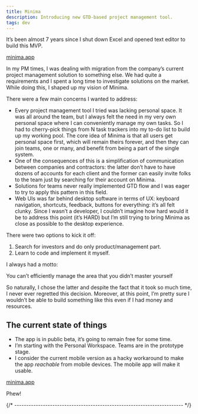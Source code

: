 ```yaml
---
title: Minima
description: Introducing new GTD-based project management tool.
tags: dev
---
```


It’s been almost 7 years since I shut down Excel and opened text editor to build this MVP.

<Highlight> [minima.app](https://minima.app) </Highlight>

In my PM times, I was dealing with migration from the company’s current project management solution to something else. We had quite a requirements and I spent a long time to investigate solutions on the market. While doing this, I shaped up my vision of Minima.

There were a few main concerns I wanted to address:

- Every project management tool I tried was lacking personal space. It was all around the team, but I always felt the need in my very own personal space where I can conveniently manage my own tasks. So I had to cherry-pick things from N task trackers into my to-do list to build up my working pool. The core idea of Minima is that all users get personal space first, which will remain theirs forever, and then they can join teams, one or many, and benefit from being a part of the single system.
- One of the consequences of this is a simplification of communication between companies and contractors: the latter don’t have to have dozens of accounts for each client and the former can easily invite folks to the team just by searching for their account on Minima.
- Solutions for teams never really implemented GTD flow and I was eager to try to apply this pattern in this field.
- Web UIs was far behind desktop software in terms of UX: keyboard navigation, shortcuts, feedback, buttons for everything: it’s all felt clunky. Since I wasn’t a developer, I couldn’t imagine how hard would it be to address this point (it’s HARD) but I’m still trying to bring Minima as close as possible to the desktop experience.

There were two options to kick it off:

1. Search for investors and do only product/management part.
1. Learn to code and implement it myself.

I always had a motto:

<Highlight> You can’t efficiently manage the area that you didn’t master yourself </Highlight>

So naturally, I chose the latter and despite the fact that it took so much time, I never ever regretted this decision. Moreover, at this point, I’m pretty sure I wouldn’t be able to build something like this even if I had money and resources.

## The current state of things
- The app is in public beta, it’s going to remain free for some time.
- I’m starting with the Personal Workspace. Teams are in the prototype stage.
- I consider the current mobile version as a hacky workaround to make the app _reachable_ from mobile devices. The mobile app will make it usable.

<Highlight> [minima.app](https://minima.app) </Highlight>

Phew!


{/* ----------------------------------------------------------------------- */}

